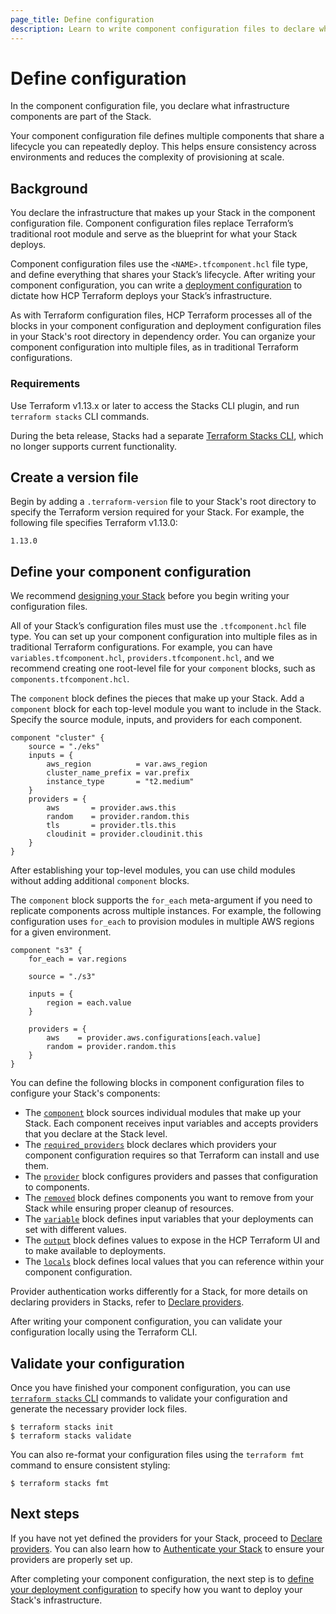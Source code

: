 ```yaml
---
page_title: Define configuration
description: Learn to write component configuration files to declare what infrastructure your Stack deploys.
---
```


# Define configuration

In the component configuration file, you declare what infrastructure components are part of the Stack.

Your component configuration file defines multiple components that share a lifecycle you can repeatedly deploy. This helps ensure consistency across environments and reduces the complexity of provisioning at scale.

## Background

You declare the infrastructure that makes up your Stack in the component configuration file. Component configuration files replace Terraform’s traditional root module and serve as the blueprint for what your Stack deploys.

Component configuration files use the `<NAME>.tfcomponent.hcl` file type, and define everything that shares your Stack’s lifecycle. After writing your component configuration, you can write a [deployment configuration](/terraform/language/stacks/deploy/config) to dictate how HCP Terraform deploys your Stack’s infrastructure.

As with Terraform configuration files, HCP Terraform processes all of the blocks in your component configuration and deployment configuration files in your Stack's root directory in dependency order. You can organize your component configuration into multiple files, as in traditional Terraform configurations.

### Requirements

Use Terraform v1.13.x or later to access the Stacks CLI plugin, and run  `terraform stacks` CLI commands.

During the beta release, Stacks had a separate [Terraform Stacks CLI](/terraform/language/v1.12.x/stacks/reference/tfstacks-cli), which no longer supports current functionality.

## Create a version file

Begin by adding a `.terraform-version` file to your Stack's root directory to specify the Terraform version required for your Stack. For example, the following file specifies Terraform v1.13.0:

<CodeBlockConfig filename=".terraform-version">

```hcl
1.13.0
```

</CodeBlockConfig>

## Define your component configuration

We recommend [designing your Stack](/terraform/language/stacks/design) before you begin writing your configuration files.

All of your Stack’s configuration files must use the `.tfcomponent.hcl` file type. You can set up your component configuration into multiple files as in traditional Terraform configurations. For example, you can have `variables.tfcomponent.hcl`, `providers.tfcomponent.hcl`, and we recommend creating one root-level file for your `component` blocks, such as `components.tfcomponent.hcl`.

The `component` block defines the pieces that make up your Stack. Add a `component` block for each top-level module you want to include in the Stack. Specify the source module, inputs, and providers for each component.

<CodeBlockConfig filename="components.tfcomponent.hcl">

```hcl
component "cluster" {
    source = "./eks"
    inputs = {
        aws_region          = var.aws_region
        cluster_name_prefix = var.prefix
        instance_type       = "t2.medium"
    }
    providers = {
        aws       = provider.aws.this
        random    = provider.random.this
        tls       = provider.tls.this
        cloudinit = provider.cloudinit.this
    }
}
```

</CodeBlockConfig>


After establishing your top-level modules, you can use child modules without adding additional `component` blocks.

The `component` block supports the `for_each` meta-argument if you need to replicate components across multiple instances. For example, the following configuration uses `for_each` to provision modules in multiple AWS regions for a given environment.

<CodeBlockConfig filename="components.tfcomponent.hcl">

```hcl
component "s3" {
    for_each = var.regions

    source = "./s3"

    inputs = {
        region = each.value
    }

    providers = {
        aws    = provider.aws.configurations[each.value]
        random = provider.random.this
    }
}
```

</CodeBlockConfig>


You can define the following blocks in component configuration files to configure your Stack's components:

- The [`component`](/terraform/language/block/stack/tfcomponent/component) block sources individual modules that make up your Stack. Each component receives input variables and accepts providers that you declare at the Stack level.
- The [`required_providers`](/terraform/language/block/stack/tfcomponent/required_providers) block declares which providers your component configuration requires so that Terraform can install and use them.
- The [`provider`](/terraform/language/block/stack/tfcomponent/provider) block configures providers and passes that configuration to components.
- The [`removed`](/terraform/language/block/stack/tfcomponent/removed) block defines components you want to remove from your Stack while ensuring proper cleanup of resources.
- The [`variable`](/terraform/language/block/stack/tfcomponent/variable) block defines input variables that your deployments can set with different values.
- The [`output`](/terraform/language/block/stack/tfcomponent/output) block defines values to expose in the HCP Terraform UI and to make available to deployments.
- The [`locals`](/terraform/language/block/locals) block defines local values that you can reference within your component configuration.

Provider authentication works differently for a Stack, for more details on declaring providers in Stacks, refer to [Declare providers](/terraform/language/stacks/component/declare-providers).

After writing your component configuration, you can validate your configuration locally using the Terraform CLI.

## Validate your configuration

Once you have finished your component configuration, you can use [`terraform stacks` CLI](/terraform/cli/commands/stacks) commands to validate your configuration and generate the necessary provider lock files.

```shell-session
$ terraform stacks init
$ terraform stacks validate
```

You can also re-format your configuration files using the `terraform fmt` command to ensure consistent styling:

```shell-session
$ terraform stacks fmt
```

## Next steps

If you have not yet defined the providers for your Stack, proceed to [Declare providers](/terraform/language/stacks/component/declare-providers). You can also learn how to [Authenticate your Stack](/terraform/language/stacks/deploy/authenticate) to ensure your providers are properly set up.

After completing your component configuration, the next step is to [define your deployment configuration](/terraform/language/stacks/deploy/config) to specify how you want to deploy your Stack's infrastructure.
